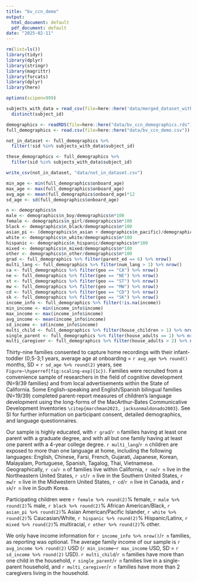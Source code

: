 ```yaml
---
title: "bv_ccn_demo"
output:
  html_document: default
  pdf_document: default
date: "2025-02-11"
---
```


```r
rm(list=ls())
library(tidyr)
library(dplyr)
library(stringr)
library(magrittr)
library(forcats)
library(dplyr)
library(here)

```
```r
options(scipen=999)
```




```R
subjects_with_data = read_csv(file=here::here('data/merged_dataset_with_descriptives.csv')) %>%
  distinct(subject_id)
```



```r
demographics <- readRDS(file=here::here("data/bv_ccn_demographics.rds"))
full_demographics <- read.csv(file=here::here("data/bv_ccn_demo.csv"))

not_in_dataset <- full_demographics %>%
  filter(!sid %in% subjects_with_data$subject_id)

these_demographics <- full_demographics %>%
  filter(sid %in% subjects_with_data$subject_id)

write_csv(not_in_dataset, "data/not_in_dataset.csv")

```

```r
min_age <- min(full_demographics$onboard_age) 
max_age <- max(full_demographics$onboard_age)
avg_age <- mean(full_demographics$onboard_age)*12
sd_age <- sd(full_demographics$onboard_age)

n <- demographics$n
male <- demographics$n_boy/demographics$n*100
female <- demographics$n_girl/demographics$n*100
black <- demographics$n_black/demographics$n*100
asian_pi <- (demographics$n_asian + demographics$n_pacific)/demographics$n*100
white <- demographics$n_white/demographics$n*100
hispanic <- demographics$n_hispanic/demographics$n*100
mixed <- demographics$n_mixed/demographics$n*100
other <- demographics$n_other/demographics$n*100
grad <- full_demographics %>% filter(parent_ed == 6) %>% nrow()
multi_lang <- full_demographics %>% filter(num_lang > 1) %>% nrow()
ca <- full_demographics %>% filter(geo == "CA") %>% nrow()
ne <- full_demographics %>% filter(geo == "NE") %>% nrow()
st <- full_demographics %>% filter(geo == "ST") %>% nrow()
mw <- full_demographics %>% filter(geo == "MW") %>% nrow()
cd <- full_demographics %>% filter(geo == "CD") %>% nrow()
sk <- full_demographics %>% filter(geo == "SK") %>% nrow()
income_info <- full_demographics %>% filter(!is.na(income))
min_income <- min(income_info$income)
max_income <- max(income_info$income)
avg_income <- mean(income_info$income)
sd_income <- sd(income_info$income)
multi_child <- full_demographics %>% filter(house_children > 1) %>% nrow()
single_parent <- full_demographics %>% filter(house_adults == 1) %>% nrow()
multi_caregiver <- full_demographics %>% filter(house_adults > 2) %>% nrow()

```

Thirty-nine families consented to capture home recordings with their infant-toddler (0;5-3;1 years, average age at onboarding = `r avg_age %>% round()` months, SD = `r sd_age %>% round(2)` years, see `Figure~\hyperref[fig:scaling-exp]{1c})`. Families were recruited from a convenience sample of researchers in the field of cognitive development (N=9/39 families) and from local advertisements within the State of California. Some English-speaking and English/Spanish bilingual families (N=19/39) completed parent-report measures of children's language development using the long-forms of the MacArthur-Bates Communicative Development Inventories `\citep{marchman2023, jacksonmaldonado2003}`. See SI for further information on participant consent, detailed demographics, and language questionnaires. 


Our sample is highly educated, with `r grad`/`r n` families having at least one parent with a graduate degree, and with all but one family having at least one parent with a 4-year college degree. `r multi_lang`/`r n` children are exposed to more than one language at home, including the following languages: English, Chinese, Farsi, French, Gujarati, Japanese, Korean, Malayalam, Portuguese, Spanish, Tagalog, Thai, Vietnamese. Geographically, `r ca`/`r n` of families live within California, `r ne`/`r n` live in the Northeastern United States, `r st`/`r n` live in the Southern United States, `r mw`/`r n` live in the Midwestern United States, `r cd`/`r n` live in Canada, and `r sk`/`r n` live in South Korea.

Participating children were `r female %>% round(2)`\% female, `r male %>% round(2)`\% male, `r black %>% round(2)`\% African American/Black, `r asian_pi %>% round(2)`\% Asian American/Pacific Islander, `r white %>% round(2)`\% Caucasian/White, `r hispanic %>% round(2)`\% Hispanic/Latinx, `r mixed %>% round(2)`\% multiracial, `r other %>% round(2)`\% other.

We only have income information for `r income_info %>% nrow()`/`r n` families, as reporting was optional. The average family income of our sample is `r avg_income %>% round(2)` USD (`r min_income`--`r max_income` USD, SD = `r sd_income %>% round(2)` USD). `r multi_child`/`r n` families have more than one child in the household, `r single_parent`/`r n` families live in a single-parent household, and `r multi_caregiver`/`r n` families have more than 2 caregivers living in the household. 

